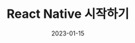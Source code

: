 ---
title: React Native 시작하기
description: React Native를 시작하기 위한 준비
thumbnail: /assets/react_native.png
prerequisites: ['우원', '주니어 개발자','성장 중','안녕하세요👏 침착함과 꾸준함이 매력인 주니어 개발자 우원입니다.']
stacks: ['REACT']
writer: 우원
date: '2023-01-15'
name: '20230115_1' 
---